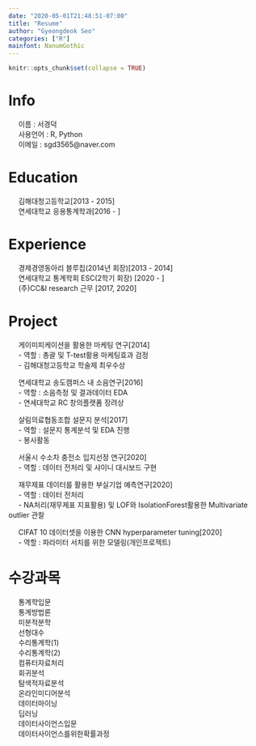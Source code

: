 ```yaml
---
date: "2020-05-01T21:48:51-07:00"
title: "Resume"
author: "Gyeongdeok Seo"
categories: ["R"]
mainfont: NanumGothic
---
```

```r
knitr::opts_chunk$set(collapse = TRUE)
```

# Info
&nbsp;&nbsp;&nbsp;&nbsp;
이름 : 서경덕 <br>
&nbsp;&nbsp;&nbsp;&nbsp;
사용언어 : R, Python <br>
&nbsp;&nbsp;&nbsp;&nbsp;
이메일 : sgd3565@naver.com

# Education
&nbsp;&nbsp;&nbsp;&nbsp;
김해대청고등학교[2013 - 2015]
<br> &nbsp;&nbsp;&nbsp;&nbsp;
연세대학교 응용통계학과[2016 - ]

# Experience
&nbsp;&nbsp;&nbsp;&nbsp;
경제경영동아리 블루칩(2014년 회장)[2013 - 2014]
<br> &nbsp;&nbsp;&nbsp;&nbsp;
연세대학교 통계학회 ESC(2학기 회장) [2020 - ]
<br> &nbsp;&nbsp;&nbsp;&nbsp;
(주)CC&I research 근무 [2017, 2020]

# Project
&nbsp;&nbsp;&nbsp;&nbsp;
게이미피케이션을 활용한 마케팅 연구[2014]<br>
&nbsp;&nbsp;&nbsp;&nbsp;
- 역할 : 총괄 및 T-test활용 마케팅효과 검정<br>
&nbsp;&nbsp;&nbsp;&nbsp;
- 김해대청고등학교 학술제 최우수상

&nbsp;&nbsp;&nbsp;&nbsp;
연세대학교 송도캠퍼스 내 소음연구[2016]<br>
&nbsp;&nbsp;&nbsp;&nbsp;
- 역할 : 소음측정 및 결과데이터 EDA<br>
&nbsp;&nbsp;&nbsp;&nbsp;
- 연세대학교 RC 창의플랫폼 장려상

&nbsp;&nbsp;&nbsp;&nbsp;
살림의료협동조합 설문지 분석[2017]<br>
&nbsp;&nbsp;&nbsp;&nbsp;
- 역할 : 설문지 통계분석 및 EDA 진행 <br>
&nbsp;&nbsp;&nbsp;&nbsp;
- 봉사활동 

&nbsp;&nbsp;&nbsp;&nbsp;
서울시 수소차 충전소 입지선정 연구[2020]<br>
&nbsp;&nbsp;&nbsp;&nbsp;
- 역할 : 데이터 전처리 및 샤이니 대시보드 구현

&nbsp;&nbsp;&nbsp;&nbsp;
재무제표 데이터를 활용한 부실기업 예측연구[2020] <br>
&nbsp;&nbsp;&nbsp;&nbsp;
- 역할 : 데이터 전처리 <br>
&nbsp;&nbsp;&nbsp;&nbsp;
- NA처리(재무제표 지표활용) 및 LOF와 IsolationForest활용한 Multivariate outlier 관찰

&nbsp;&nbsp;&nbsp;&nbsp;
CIFAT 10 데이터셋을 이용한 CNN hyperparameter tuning[2020] <br>
&nbsp;&nbsp;&nbsp;&nbsp;
- 역할 : 파라미터 서치를 위한 모델링(개인프로젝트)

# 수강과목
&nbsp;&nbsp;&nbsp;&nbsp; 통계학입문<br>
&nbsp;&nbsp;&nbsp;&nbsp; 통계방법론<br>
&nbsp;&nbsp;&nbsp;&nbsp; 미분적분학<br>
&nbsp;&nbsp;&nbsp;&nbsp; 선형대수<br>
&nbsp;&nbsp;&nbsp;&nbsp; 수리통계학(1)<br>
&nbsp;&nbsp;&nbsp;&nbsp; 수리통계학(2)<br>
&nbsp;&nbsp;&nbsp;&nbsp; 컴퓨터자료처리<br>
&nbsp;&nbsp;&nbsp;&nbsp; 회귀분석<br>
&nbsp;&nbsp;&nbsp;&nbsp; 탐색적자료분석<br>
&nbsp;&nbsp;&nbsp;&nbsp; 온라인미디어분석<br>
&nbsp;&nbsp;&nbsp;&nbsp; 데이터마이닝<br>
&nbsp;&nbsp;&nbsp;&nbsp; 딥러닝<br>
&nbsp;&nbsp;&nbsp;&nbsp; 데이터사이언스입문<br>
&nbsp;&nbsp;&nbsp;&nbsp; 데이터사이언스를위한확률과정